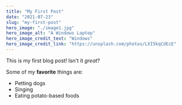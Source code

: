 ```yaml
---
title: "My First Post"
date: "2021-07-23"
slug: "my-first-post"
hero_image: "./image1.jpg"
hero_image_alt: "A Windows Laptop"
hero_image_credit_text: "Windows"
hero_image_credit_link: "https://unsplash.com/photos/LXI5kqCdEcE"
---
```


This is my first blog post! Isn't it _great_?

Some of my **favorite** things are:

- Petting dogs
- Singing
- Eating potato-based foods
